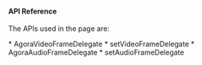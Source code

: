 
<PlatformWrapper platform="ios">

#### API Reference

The APIs used in the page are:

<ProductWrapper notAllowed="voice-calling">
* <Link to = "{{global.API_REF_IOS_ROOT}}/class_ivideoframeobserver.html">AgoraVideoFrameDelegate</Link>
* <Link to = "{{global.API_REF_IOS_ROOT}}/class_irtcengine.html#api_imediaengine_registervideoframeobserver">setVideoFrameDelegate</Link>
</ProductWrapper>
* <Link to = "{{global.API_REF_IOS_ROOT}}/class_iaudioframeobserver.html">AgoraAudioFrameDelegate</Link>
* <Link to = "{{global.API_REF_IOS_ROOT}}/class_irtcengine.html#api_imediaengine_registeraudioframeobserver">setAudioFrameDelegate</Link>

</PlatformWrapper>
